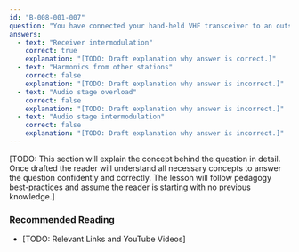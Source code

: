 ```yaml
---
id: "B-008-001-007"
question: "You have connected your hand-held VHF transceiver to an outside gain antenna. You now hear a mixture of signals together with different modulation on your desired frequency. What is the nature of this interference?"
answers:
  - text: "Receiver intermodulation"
    correct: true
    explanation: "[TODO: Draft explanation why answer is correct.]"
  - text: "Harmonics from other stations"
    correct: false
    explanation: "[TODO: Draft explanation why answer is incorrect.]"
  - text: "Audio stage overload"
    correct: false
    explanation: "[TODO: Draft explanation why answer is incorrect.]"
  - text: "Audio stage intermodulation"
    correct: false
    explanation: "[TODO: Draft explanation why answer is incorrect.]"
---
```


[TODO: This section will explain the concept behind the question in detail. Once drafted the reader will understand all necessary concepts to answer the question confidently and correctly. The lesson will follow pedagogy best-practices and assume the reader is starting with no previous knowledge.]

### Recommended Reading

- [TODO: Relevant Links and YouTube Videos]
